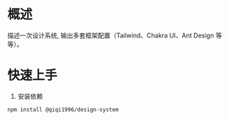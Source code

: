 # 概述

描述一次设计系统, 输出多套框架配置（Tailwind、Chakra UI、Ant Design 等等）。

# 快速上手

1. 安装依赖

```
npm install @qiqi1996/design-system
```
